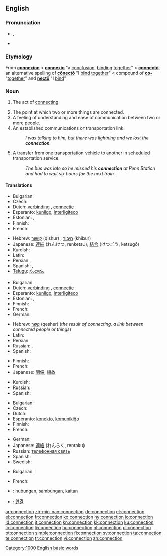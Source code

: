 ==English==
{{wikipedia|dab=connection}}

===Pronunciation===
* {{IPA|/kəˈnɛkʃən/}}, {{SAMPA|/k@"nEkS@n/}}
* {{audio|en-us-connection.ogg|Audio (US)}}

===Etymology===
From {{etyl|fro}} '''[[connexion]]''' < {{etyl|la}} '''[[connexio#Latin|connexio]]''' "a [[conclusion]], [[binding]] [[together]]" < '''[[connecto#Latin|connectō]]''', an alternative spelling of '''[[conecto#Latin|cōnectō]]''' "I [[bind]] [[together]]" < compound of '''[[co-#Latin|co-]]''' "[[together]]" and '''[[necto#Latin|nectō]]''' "I [[bind]]"

===Noun===
{{en-noun|s|-}}

# {{uncountable}} The act of [[connect]]ing.
# The point at which two or more things are connected.
# A feeling of understanding and ease of communication between two or more people.
# An established communications or transportation link.
#: ''I was talking to him, but there was lightning and we lost the '''connection'''.''
# {{transportation}} A [[transfer]] from one transportation vehicle to another in scheduled transportation service
#: ''The bus was late so he missed his '''connection''' at Penn Station and had to wait six hours for the next train.''

====Translations====
{{trans-top|act of connecting}}
* Bulgarian: {{t|bg|свързване|n}}
* Czech: {{t-|cs|spojení|n}}
* Dutch: [[verbinding]] {{f}}, [[connectie]] {{f}}
* Esperanto: [[kunligo]], [[interligiteco]]
* Estonian: {{t|et|ühendamine}}, {{t|et|seostamine}}
* Finnish: {{t+|fi|yhteys}}
* French: {{t+|fr|connexion|f}}
{{trans-mid}}
* Hebrew: [[קישור]] (qishur) {{m}}; [[חיבור]] (khibur) {{m}}
* Japanese: [[連結]] (れんけつ, renketsu), [[結合]] (けつごう, ketsugō)
* Kurdish: {{ku-Arab|[[په‌یوه‌ندی]]}}
* Latin: {{t|la|nexus|m}}
* Persian: {{t-|fa|اتصال|xs=Persian}}
* Spanish: {{t-|es|vinculación|f}}, {{t-|es|conexión|f}}
* [[Telugu]]: [[సంధానం]]
{{trans-bottom}}

{{trans-top|point at which two or more things are joined}}
* Bulgarian: {{t|bg|съединение|n}}
* Dutch: [[verbinding]] {{f}}, [[connectie]] {{f}}
* Esperanto: [[kunligo]], [[interligiteco]]
* Estonian: {{t|et|ühendus}}, {{t-|et|seos}}
* Finnish: {{t+|fi|yhteys}}
* French: {{t+|fr|connexion|f}}
* German: {{t+|de|Verbindung}}
{{trans-mid}}
* Hebrew: [[קשר]] (qesher) {{m}} (''the result of connecting, a link between connected people or things'')
* Latin: {{t|la|nexus|m}}
* Persian: {{t-|fa|اتصال|xs=Persian}}
* Russian: {{t+|ru|связь|f}}, {{t+|ru|соединение|n}}
* Spanish: {{t-|es|conexión|f}}
{{trans-bottom}}

{{trans-top|feeling of understanding and ease of communication between two or more people}}
* Finnish: {{t+|fi|yhteys}}
* French: {{t+|fr|complicité|f}}
* Japanese: [[関係]], [[縁故]]
{{trans-mid}}
* Kurdish: {{ku-Arab|[[په‌یوه‌ندی]]}}
* Russian: {{t+|ru|связь|f}}
* Spanish: {{t-|es|confianza|f}}
{{trans-bottom}}

{{trans-top|an established communications or transportation link}}
* Bulgarian: {{t|bg|връзка|f}}
* Czech: {{t-|cs|spojení|n}}
* Dutch: {{t+|nl|verbinding|f}}
* Esperanto: [[konekto]], [[komunikiĝo]]
* Finnish: {{t+|fi|yhteys}}
* French: {{t+|fr|connexion|f}}
{{trans-mid}}
* German: {{t+|de|Verbindung}}
* Japanese: [[連絡]] (れんらく, renraku)
* Russian: [[телефонная связь]]
* Spanish: {{t-|es|llamada|f}}
* Swedish: {{t+|sv|förbindelse|c}}
{{trans-bottom}}

{{trans-top|transfer in transport}}
* Bulgarian: {{t|bg|връзка|f}}
{{trans-mid}}
* French: {{t+|fr|correspondance|f}}
{{trans-bottom}}

{{checktrans}}

* {{ttbc|Indonesian}}: [[hubung|hubungan]], [[sambung|sambungan]], [[kait|kaitan]]
* {{ttbc|Korean}}: [[연결]]

[[Category:1000 English basic words]]

[[ar:connection]]
[[zh-min-nan:connection]]
[[de:connection]]
[[et:connection]]
[[el:connection]]
[[fr:connection]]
[[ko:connection]]
[[hy:connection]]
[[io:connection]]
[[id:connection]]
[[it:connection]]
[[kn:connection]]
[[kk:connection]]
[[ku:connection]]
[[lo:connection]]
[[li:connection]]
[[hu:connection]]
[[nl:connection]]
[[pl:connection]]
[[pt:connection]]
[[simple:connection]]
[[fi:connection]]
[[sv:connection]]
[[ta:connection]]
[[te:connection]]
[[tr:connection]]
[[vi:connection]]
[[zh:connection]]